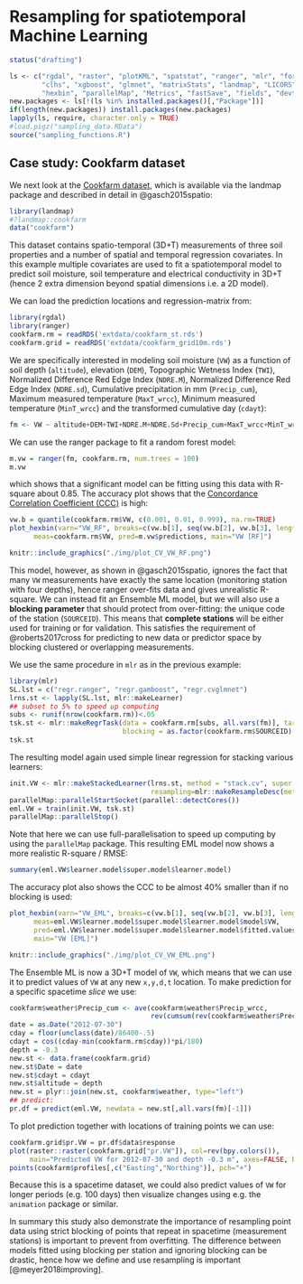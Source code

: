 # Resampling for spatiotemporal Machine Learning

```r
status("drafting")
```

```r
ls <- c("rgdal", "raster", "plotKML", "spatstat", "ranger", "mlr", "forestError", 
        "clhs", "xgboost", "glmnet", "matrixStats", "landmap", "LICORS", "h2o", "yardstick", 
        "hexbin", "parallelMap", "Metrics", "fastSave", "fields", "devtools", "Cubist")
new.packages <- ls[!(ls %in% installed.packages()[,"Package"])]
if(length(new.packages)) install.packages(new.packages)
lapply(ls, require, character.only = TRUE)
#load.pigz("sampling_data.RData")
source("sampling_functions.R")
```

## Case study: Cookfarm dataset

We next look at the [Cookfarm dataset](https://rdrr.io/cran/landmap/man/cookfarm.html), which is available via the landmap
package and described in detail in @gasch2015spatio:

```r
library(landmap)
#?landmap::cookfarm
data("cookfarm")
```

This dataset contains spatio-temporal (3D+T) measurements of three soil
properties and a number of spatial and temporal regression covariates.
In this example multiple covariates are used to fit a spatiotemporal model to 
predict soil moisture, soil temperature and electrical conductivity in 3D+T 
(hence 2 extra dimension beyond spatial dimensions i.e. a 2D model).

We can load the prediction locations and regression-matrix from:
  
```r
library(rgdal)
library(ranger)
cookfarm.rm = readRDS('extdata/cookfarm_st.rds')
cookfarm.grid = readRDS('extdata/cookfarm_grid10m.rds')
```

We are specifically interested in modeling soil moisture (`VW`) as a function of soil
depth (`altitude`), elevation (`DEM`), Topographic Wetness Index
(`TWI`), Normalized Difference Red Edge Index (`NDRE.M`), Normalized
Difference Red Edge Index (`NDRE.sd`), Cumulative precipitation in mm
(`Precip_cum`), Maximum measured temperature (`MaxT_wrcc`), Minimum
measured temperature (`MinT_wrcc`) and the transformed cumulative day
(`cdayt`):

```r
fm <- VW ~ altitude+DEM+TWI+NDRE.M+NDRE.Sd+Precip_cum+MaxT_wrcc+MinT_wrcc+cdayt
```

We can use the ranger package to fit a random forest model:

```r
m.vw = ranger(fm, cookfarm.rm, num.trees = 100)
m.vw
```

which shows that a significant model can be fitting using this data with
R-square about 0.85. The accuracy plot shows that the [Concordance Correlation Coefficient (CCC)](https://rdrr.io/cran/yardstick/man/ccc.html) 
is high:

```r
vw.b = quantile(cookfarm.rm$VW, c(0.001, 0.01, 0.999), na.rm=TRUE)
plot_hexbin(varn="VW_RF", breaks=c(vw.b[1], seq(vw.b[2], vw.b[3], length=25)), 
      meas=cookfarm.rm$VW, pred=m.vw$predictions, main="VW [RF]")
```

```r
knitr::include_graphics("./img/plot_CV_VW_RF.png")
```

This model, however, as shown in @gasch2015spatio, ignores the fact that many 
`VW` measurements have exactly the same location (monitoring station with four 
depths), hence ranger over-fits data and gives unrealistic R-square.
We can instead fit an Ensemble ML model, but we will also use a **blocking
parameter** that should protect from over-fitting: the unique code of
the station (`SOURCEID`). This means that **complete stations** will be
either used for training or for validation. This satisfies the
requirement of @roberts2017cross for predicting to new data or predictor
space by blocking clustered or overlapping measurements.

We use the same procedure in `mlr` as in the previous example:

```r
library(mlr)
SL.lst = c("regr.ranger", "regr.gamboost", "regr.cvglmnet")
lrns.st <- lapply(SL.lst, mlr::makeLearner)
## subset to 5% to speed up computing
subs <- runif(nrow(cookfarm.rm))<.05
tsk.st <- mlr::makeRegrTask(data = cookfarm.rm[subs, all.vars(fm)], target = "VW", 
                            blocking = as.factor(cookfarm.rm$SOURCEID)[subs])
tsk.st
```

The resulting model again used simple linear regression for stacking
various learners:
  
```r
init.VW <- mlr::makeStackedLearner(lrns.st, method = "stack.cv", super.learner = "regr.lm", 
                                   resampling=mlr::makeResampleDesc(method = "CV", blocking.cv=TRUE))
parallelMap::parallelStartSocket(parallel::detectCores())
eml.VW = train(init.VW, tsk.st)
parallelMap::parallelStop()
```

Note that here we can use full-parallelisation to speed up computing by 
using the `parallelMap` package. This resulting EML model now shows a 
more realistic R-square / RMSE:

```r
summary(eml.VW$learner.model$super.model$learner.model)
```

The accuracy plot also shows the CCC to be almost 40% smaller than if no blocking 
is used:

```r
plot_hexbin(varn="VW_EML", breaks=c(vw.b[1], seq(vw.b[2], vw.b[3], length=25)), 
      meas=eml.VW$learner.model$super.model$learner.model$model$VW, 
      pred=eml.VW$learner.model$super.model$learner.model$fitted.values, 
      main="VW [EML]")
```

```r
knitr::include_graphics("./img/plot_CV_VW_EML.png")
```


The Ensemble ML is now a 3D+T model of `VW`, which means that we can use it to
predict values of `VW` at any new `x,y,d,t` location. To make prediction
for a specific spacetime _slice_ we use:

```r
cookfarm$weather$Precip_cum <- ave(cookfarm$weather$Precip_wrcc,
                                   rev(cumsum(rev(cookfarm$weather$Precip_wrcc)==0)), FUN=cumsum)
date = as.Date("2012-07-30")
cday = floor(unclass(date)/86400-.5)
cdayt = cos((cday-min(cookfarm.rm$cday))*pi/180)
depth = -0.3
new.st <- data.frame(cookfarm.grid)
new.st$Date = date
new.st$cdayt = cdayt
new.st$altitude = depth
new.st = plyr::join(new.st, cookfarm$weather, type="left")
## predict:
pr.df = predict(eml.VW, newdata = new.st[,all.vars(fm)[-1]])
```

To plot prediction together with locations of training points we can
use:

```r
cookfarm.grid$pr.VW = pr.df$data$response
plot(raster::raster(cookfarm.grid["pr.VW"]), col=rev(bpy.colors()),
     main="Predicted VW for 2012-07-30 and depth -0.3 m", axes=FALSE, box=FALSE)
points(cookfarm$profiles[,c("Easting","Northing")], pch="+")
```

Because this is a spacetime dataset, we could also predict values of `VW` for 
longer periods (e.g. 100 days) then visualize changes using e.g. the `animation` 
package or similar.

In summary this study also demonstrate the importance of resampling point data 
using strict blocking of points that repeat in spacetime (measurement stations) is 
important to prevent from overfitting. The difference between models fitted using 
blocking per station and ignoring blocking can be drastic, hence how we 
define and use resampling is important [@meyer2018improving].

